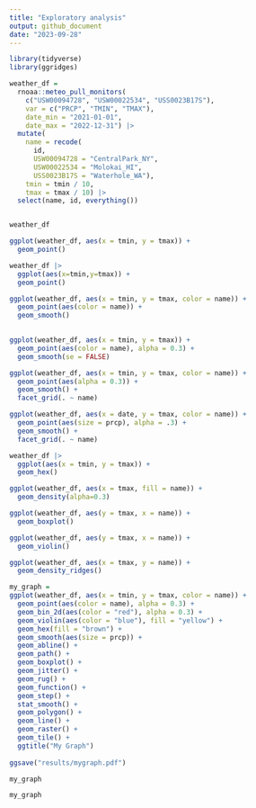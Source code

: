 ```yaml
---
title: "Exploratory analysis"
output: github_document
date: "2023-09-28"
---
```


```r
library(tidyverse)
library(ggridges)
```


```r
weather_df = 
  rnoaa::meteo_pull_monitors(
    c("USW00094728", "USW00022534", "USS0023B17S"),
    var = c("PRCP", "TMIN", "TMAX"), 
    date_min = "2021-01-01",
    date_max = "2022-12-31") |>
  mutate(
    name = recode(
      id, 
      USW00094728 = "CentralPark_NY", 
      USW00022534 = "Molokai_HI",
      USS0023B17S = "Waterhole_WA"),
    tmin = tmin / 10,
    tmax = tmax / 10) |>
  select(name, id, everything())


weather_df

```


```r
ggplot(weather_df, aes(x = tmin, y = tmax)) +
  geom_point()
```

```r
weather_df |> 
  ggplot(aes(x=tmin,y=tmax)) + 
  geom_point()
```


```r
ggplot(weather_df, aes(x = tmin, y = tmax, color = name)) +
  geom_point(aes(color = name)) +
  geom_smooth()
  
```


```r
ggplot(weather_df, aes(x = tmin, y = tmax)) +
  geom_point(aes(color = name), alpha = 0.3) +
  geom_smooth(se = FALSE)
```


```r
ggplot(weather_df, aes(x = tmin, y = tmax, color = name)) +
  geom_point(aes(alpha = 0.3)) +
  geom_smooth() +
  facet_grid(. ~ name)
```

```r
ggplot(weather_df, aes(x = date, y = tmax, color = name)) +
  geom_point(aes(size = prcp), alpha = .3) +
  geom_smooth() +
  facet_grid(. ~ name)
```

```r
weather_df |> 
  ggplot(aes(x = tmin, y = tmax)) +
  geom_hex()
```

```r
ggplot(weather_df, aes(x = tmax, fill = name)) +
  geom_density(alpha=0.3)
```

```r
ggplot(weather_df, aes(y = tmax, x = name)) +
  geom_boxplot()
```

```r
ggplot(weather_df, aes(y = tmax, x = name)) +
  geom_violin()
```

```r
ggplot(weather_df, aes(x = tmax, y = name)) +
  geom_density_ridges()
```


```r
my_graph =
ggplot(weather_df, aes(x = tmin, y = tmax, color = name)) +
  geom_point(aes(color = name), alpha = 0.3) +
  geom_bin_2d(aes(color = "red"), alpha = 0.3) +
  geom_violin(aes(color = "blue"), fill = "yellow") +
  geom_hex(fill = "brown") +
  geom_smooth(aes(size = prcp)) +
  geom_abline() +
  geom_path() +
  geom_boxplot() +
  geom_jitter() +
  geom_rug() +
  geom_function() +
  geom_step() +
  stat_smooth() +
  geom_polygon() +
  geom_line() +
  geom_raster() +
  geom_tile() +
  ggtitle("My Graph")
  
ggsave("results/mygraph.pdf")
```

```r
my_graph
```

```r
my_graph
```




